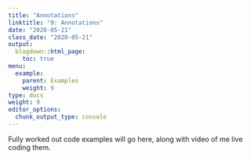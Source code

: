 ```yaml
---
title: "Annotations"
linktitle: "9: Annotations"
date: "2020-05-21"
class_date: "2020-05-21"
output:
  blogdown::html_page:
    toc: true
menu:
  example:
    parent: Examples
    weight: 9
type: docs
weight: 9
editor_options: 
  chunk_output_type: console
---
```


Fully worked out code examples will go here, along with video of me live coding them.
